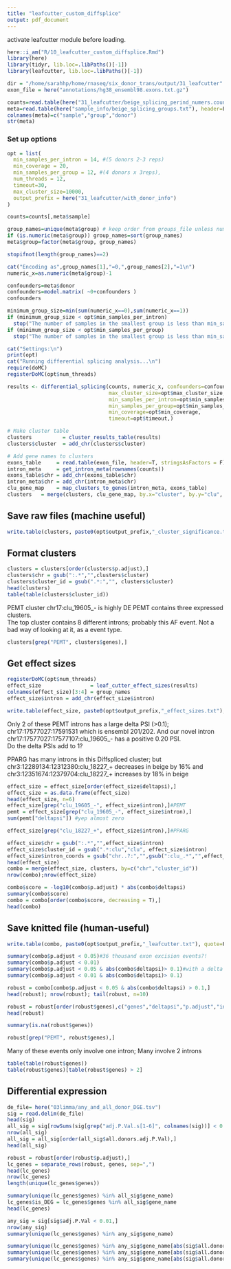 ```yaml
---
title: "leafcutter_custom_diffsplice"
output: pdf_document
---
```


activate leafcutter module before loading.  
```r
here::i_am("R/10_leafcutter_custom_diffsplice.Rmd")
library(here)
library(tidyr, lib.loc=.libPaths()[-1])
library(leafcutter, lib.loc=.libPaths()[-1])
```

```r
dir = "/home/sarahhp/home/rnaseq/six_donor_trans/output/31_leafcutter"
exon_file = here("annotations/hg38_ensembl98.exons.txt.gz")

counts=read.table(here("31_leafcutter/beige_splicing_perind_numers.counts.gz"), header=T, check.names = F)
meta=read.table(here("sample_info/beige_splicing_groups.txt"), header=F, stringsAsFactors = F)
colnames(meta)=c("sample","group","donor")
str(meta)
```


### Set up options
```r
opt = list(
  min_samples_per_intron = 14, #(5 donors 2-3 reps)
  min_coverage = 20,
  min_samples_per_group = 12, #(4 donors x 3reps),
  num_threads = 12,
  timeout=30,
  max_cluster_size=10000,
  output_prefix = here("31_leafcutter/with_donor_info")
)
```


```r
counts=counts[,meta$sample]

group_names=unique(meta$group) # keep order from groups_file unless numeric
if (is.numeric(meta$group)) group_names=sort(group_names)
meta$group=factor(meta$group, group_names)

stopifnot(length(group_names)==2)

cat("Encoding as",group_names[1],"=0,",group_names[2],"=1\n")
numeric_x=as.numeric(meta$group)-1

confounders=meta$donor
confounders=model.matrix( ~0+confounders )
confounders
```


```r
minimum_group_size=min(sum(numeric_x==0),sum(numeric_x==1))
if (minimum_group_size < opt$min_samples_per_intron)
  stop("The number of samples in the smallest group is less than min_samples_per_intron, which means no clusters are testable. You can reduce min_samples_per_intron using the -i option, but note that we have only carefully checked the calibration of leafcutter p-values down to n=4 samples per group.")
if (minimum_group_size < opt$min_samples_per_group)
  stop("The number of samples in the smallest group is less than min_samples_per_group, which means no clusters are testable. You can reduce min_samples_per_intron using the -g option, but note that we have only carefully checked the calibration of leafcutter p-values down to n=4 samples per group.")


```


```r
cat("Settings:\n")
print(opt)
cat("Running differential splicing analysis...\n")
require(doMC)
registerDoMC(opt$num_threads)

results <- differential_splicing(counts, numeric_x, confounders=confounders, 
                                 max_cluster_size=opt$max_cluster_size, 
                                 min_samples_per_intron=opt$min_samples_per_intron, 
                                 min_samples_per_group=opt$min_samples_per_group, 
                                 min_coverage=opt$min_coverage, 
                                 timeout=opt$timeout,)
```


```r
# Make cluster table
clusters          = cluster_results_table(results)
clusters$cluster  = add_chr(clusters$cluster)
```


```r
# Add gene names to clusters
exons_table     = read.table(exon_file, header=T, stringsAsFactors = F)
intron_meta     = get_intron_meta(rownames(counts))
exons_table$chr = add_chr(exons_table$chr)
intron_meta$chr = add_chr(intron_meta$chr)
clu_gene_map    = map_clusters_to_genes(intron_meta, exons_table)
clusters   = merge(clusters, clu_gene_map, by.x="cluster", by.y="clu", all.x=TRUE)
```

## Save raw files (machine useful)
```r
write.table(clusters, paste0(opt$output_prefix,"_cluster_significance.txt"), quote=F, sep="\t", row.names = F)
```


## Format clusters
```r
clusters = clusters[order(clusters$p.adjust),]
clusters$chr = gsub(":.*","",clusters$cluster)
clusters$cluster_id = gsub(".*:","", clusters$cluster)
head(clusters)
table(table(clusters$cluster_id))
```

PEMT cluster chr17:clu_19605_- is highly DE
PEMT contains three expressed clusters.  
The top cluster contains 8 different introns; probably this AF event.  Not a bad way of looking at it, as a event type.  

```r
clusters[grep("PEMT", clusters$genes),]
```

## Get effect sizes
```r
registerDoMC(opt$num_threads)
effect_size                = leaf_cutter_effect_sizes(results)
colnames(effect_size)[3:4] = group_names
effect_size$intron = add_chr(effect_size$intron)
```


```r
write.table(effect_size, paste0(opt$output_prefix,"_effect_sizes.txt"), quote=F, col.names = T, row.names = F, sep="\t")
```


Only 2 of these PEMT introns has a large delta PSI (>0.1); chr17:17577027:17591531 which is ensembl 201/202.  And our novel intron chr17:17577027:17577107:clu_19605_- has a positive 0.20 PSI.  
Do the delta PSIs add to 1? 

PPARG has many introns in this Diffspliced cluster; but chr3:12289134:12312380:clu_18227_+ decreases in beige by 16% and chr3:12351674:12379704:clu_18227_+ increases by 18% in beige

```r
effect_size = effect_size[order(effect_size$deltapsi),]
effect_size = as.data.frame(effect_size)
head(effect_size, n=6)
effect_size[grep("clu_19605_-", effect_size$intron),]#PEMT
pemt = effect_size[grep("clu_19605_-", effect_size$intron),]
sum(pemt["deltapsi"]) #yep almost zero

effect_size[grep("clu_18227_+", effect_size$intron),]#PPARG
```



```r
effect_size$chr = gsub(":.*","",effect_size$intron)
effect_size$cluster_id = gsub(".*:clu","clu", effect_size$intron)
effect_size$intron_coords = gsub("chr..?:","",gsub(":clu_.*","",effect_size$intron))
head(effect_size)
combo = merge(effect_size, clusters, by=c("chr","cluster_id"))
nrow(combo);nrow(effect_size)

combo$score = -log10(combo$p.adjust) * abs(combo$deltapsi)
summary(combo$score)
combo = combo[order(combo$score, decreasing = T),]
head(combo)
```
## Save knitted file (human-useful)

```r
write.table(combo, paste0(opt$output_prefix,"_leafcutter.txt"), quote=F, col.names = T, row.names = F, sep="\t")
```


```r
summary(combo$p.adjust < 0.05)#36 thousand exon excision events?!
summary(combo$p.adjust < 0.01)
summary(combo$p.adjust < 0.05 & abs(combo$deltapsi)> 0.1)#with a delta psi threshold though, we have less 
summary(combo$p.adjust < 0.01 & abs(combo$deltapsi)> 0.1)
```

```r
robust = combo[combo$p.adjust < 0.05 & abs(combo$deltapsi) > 0.1,]
head(robust); nrow(robust); tail(robust, n=10)
```

```r
robust = robust[order(robust$genes),c("genes","deltapsi","p.adjust","intron")]
head(robust)

summary(is.na(robust$genes)) 

robust[grep("PEMT", robust$genes),]
```
Many of these events only involve one intron; Many involve 2 introns 

```r
table(table(robust$genes))
table(robust$genes)[table(robust$genes) > 2]
```

## Differential expression
```r
de_file= here("03limma/any_and_all_donor_DGE.tsv")
sig = read.delim(de_file)
head(sig)
all_sig = sig[rowSums(sig[grep("adj.P.Val.s[1-6]", colnames(sig))] < 0.05 ) == 6,]
nrow(all_sig)
all_sig = all_sig[order(all_sig$all.donors.adj.P.Val),]
head(all_sig)
```

```r
robust = robust[order(robust$p.adjust),]
lc_genes = separate_rows(robust, genes, sep=",")
head(lc_genes)
nrow(lc_genes)
length(unique(lc_genes$genes))
```


```r
summary(unique(lc_genes$genes) %in% all_sig$gene_name)
lc_genes$is_DEG = lc_genes$genes %in% all_sig$gene_name
head(lc_genes)
```


```r
any_sig = sig[sig$adj.P.Val < 0.01,]
nrow(any_sig)
summary(unique(lc_genes$genes) %in% any_sig$gene_name)
```


```r
summary(unique(lc_genes$genes) %in% any_sig$gene_name[abs(sig$all.donors.AvelogFC) > 1])
summary(unique(lc_genes$genes) %in% any_sig$gene_name[abs(sig$all.donors.AvelogFC) > 0.5])
summary(unique(lc_genes$genes) %in% any_sig$gene_name[abs(sig$all.donors.AvelogFC) > 0.1])
```


